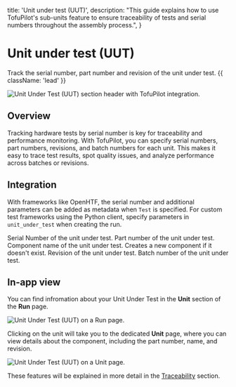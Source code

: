   title: 'Unit under test (UUT)',
  description:
    "This guide explains how to use TofuPilot's sub-units feature to ensure traceability of tests and serial numbers throughout the assembly process.",
}

# Unit under test (UUT)

Track the serial number, part number and revision of the unit under test. {{ className: 'lead' }}

<Image
  src="/uut-header.png"
  alt="Unit Under Test (UUT) section header with TofuPilot integration."
/>

## Overview

Tracking hardware tests by serial number is key for traceability and performance monitoring. With TofuPilot, you can specify serial numbers, part numbers, revisions, and batch numbers for each unit. This makes it easy to trace test results, spot quality issues, and analyze performance across batches or revisions.

## Integration

With frameworks like OpenHTF, the serial number and additional parameters can be added as metadata when `Test` is specified. For custom test frameworks using the Python client, specify parameters in `unit_under_test` when creating the run.

<CodeGroup>
  <File
    title="OpenHTF"
    branch="main"
    path="docs/openhtf/unit-under-test/main.py"
  />

  <File
    title="Python"
    branch="main"
    path="docs/client/unit-under-test/main.py"
  />
</CodeGroup>


<Properties>
  <Property name="serial_number" type="str">
    Serial Number of the unit under test.
  </Property>
  <Property name="part_number" type="str">
    Part number of the unit under test.
  </Property>
  <Property name="part_name" type="str (optional)">
    Component name of the unit under test. Creates a new component if it doesn't
    exist.
  </Property>
  <Property name="revision" type="str (optional)">
    Revision of the unit under test.
  </Property>
  <Property name="batch_number" type="str (optional)">
    Batch number of the unit under test.
  </Property>
</Properties>

## In-app view

You can find infromation about your Unit Under Test in the **Unit** section of the **Run** page.

<Image src="/uut-page-run.png" alt="Unit Under Test (UUT) on a Run page." />

Clicking on the unit will take you to the dedicated **Unit** page, where you can view details about the component, including the part number, name, and revision.

<Image src="/uut-page-unit.png" alt="Unit Under Test (UUT) on a Unit page." />

These features will be explained in more detail in the [Traceability](/traceability) section.
